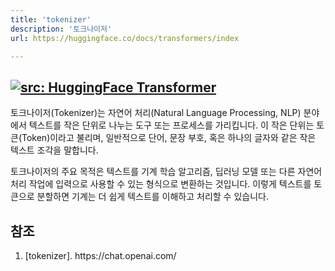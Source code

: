 ```yaml
---
title: 'tokenizer'
description: '토크나이저'
url: https://huggingface.co/docs/transformers/index

---
```

<a href="https://huggingface.co/docs/transformers/index" target="_blank"><img   loading="lazy" alt="src: HuggingFace Transformer" src="https://img.shields.io/badge/문서-Huggingface_Transformer-blue" ></a>
---
토크나이저(Tokenizer)는 자연어 처리(Natural Language Processing, NLP) 분야에서 텍스트를 작은 단위로 나누는 도구 또는 프로세스를 가리킵니다. 이 작은 단위는 토큰(Token)이라고 불리며, 일반적으로 단어, 문장 부호, 혹은 하나의 글자와 같은 작은 텍스트 조각을 말합니다.

토크나이저의 주요 목적은 텍스트를 기계 학습 알고리즘, 딥러닝 모델 또는 다른 자연어 처리 작업에 입력으로 사용할 수 있는 형식으로 변환하는 것입니다. 이렇게 텍스트를 토큰으로 분할하면 기계는 더 쉽게 텍스트를 이해하고 처리할 수 있습니다.

## 참조
1. [tokenizer]. https://chat.openai.com/

